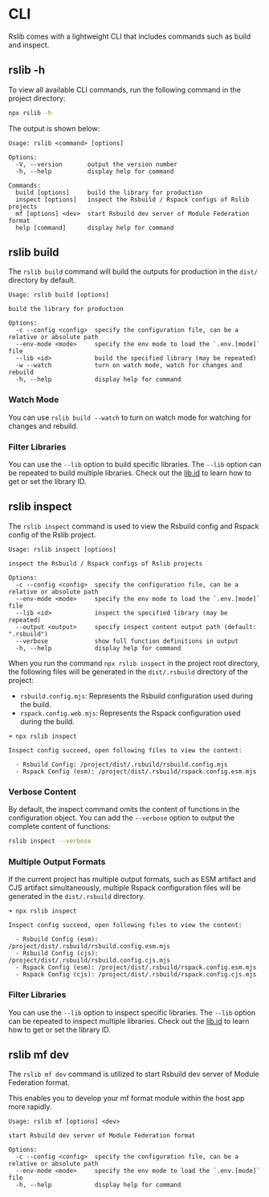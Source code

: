 # CLI

Rslib comes with a lightweight CLI that includes commands such as build and inspect.

## rslib -h

To view all available CLI commands, run the following command in the project directory:

```bash
npx rslib -h
```

The output is shown below:

```text
Usage: rslib <command> [options]

Options:
  -V, --version       output the version number
  -h, --help          display help for command

Commands:
  build [options]     build the library for production
  inspect [options]   inspect the Rsbuild / Rspack configs of Rslib projects
  mf [options] <dev>  start Rsbuild dev server of Module Federation format
  help [command]      display help for command
```

## rslib build

The `rslib build` command will build the outputs for production in the `dist/` directory by default.

```text
Usage: rslib build [options]

build the library for production

Options:
  -c --config <config>  specify the configuration file, can be a relative or absolute path
  --env-mode <mode>     specify the env mode to load the `.env.[mode]` file
  --lib <id>            build the specified library (may be repeated)
  -w --watch            turn on watch mode, watch for changes and rebuild
  -h, --help            display help for command
```

### Watch Mode

You can use `rslib build --watch` to turn on watch mode for watching for changes and rebuild.

### Filter Libraries

You can use the `--lib` option to build specific libraries. The `--lib` option can be repeated to build multiple libraries. Check out the [lib.id](/config/lib/id) to learn how to get or set the library ID.

## rslib inspect

The `rslib inspect` command is used to view the Rsbuild config and Rspack config of the Rslib project.

```text
Usage: rslib inspect [options]

inspect the Rsbuild / Rspack configs of Rslib projects

Options:
  -c --config <config>  specify the configuration file, can be a relative or absolute path
  --env-mode <mode>     specify the env mode to load the `.env.[mode]` file
  --lib <id>            inspect the specified library (may be repeated)
  --output <output>     specify inspect content output path (default: ".rsbuild")
  --verbose             show full function definitions in output
  -h, --help            display help for command
```

When you run the command `npx rslib inspect` in the project root directory, the following files will be generated in the `dist/.rsbuild` directory of the project:

- `rsbuild.config.mjs`: Represents the Rsbuild configuration used during the build.
- `rspack.config.web.mjs`: Represents the Rspack configuration used during the build.

```text
➜ npx rslib inspect

Inspect config succeed, open following files to view the content:

  - Rsbuild Config: /project/dist/.rsbuild/rsbuild.config.mjs
  - Rspack Config (esm): /project/dist/.rsbuild/rspack.config.esm.mjs
```

### Verbose Content

By default, the inspect command omits the content of functions in the configuration object. You can add the `--verbose` option to output the complete content of functions:

```bash
rslib inspect --verbose
```

### Multiple Output Formats

If the current project has multiple output formats, such as ESM artifact and CJS artifact simultaneously, multiple Rspack configuration files will be generated in the `dist/.rsbuild` directory.

```text
➜ npx rslib inspect

Inspect config succeed, open following files to view the content:

  - Rsbuild Config (esm): /project/dist/.rsbuild/rsbuild.config.esm.mjs
  - Rsbuild Config (cjs): /project/dist/.rsbuild/rsbuild.config.cjs.mjs
  - Rspack Config (esm): /project/dist/.rsbuild/rspack.config.esm.mjs
  - Rspack Config (cjs): /project/dist/.rsbuild/rspack.config.cjs.mjs
```

### Filter Libraries

You can use the `--lib` option to inspect specific libraries. The `--lib` option can be repeated to inspect multiple libraries. Check out the [lib.id](/config/lib/id) to learn how to get or set the library ID.

## rslib mf dev

The `rslib mf dev` command is utilized to start Rsbuild dev server of Module Federation format.

This enables you to develop your mf format module within the host app more rapidly.

```text
Usage: rslib mf [options] <dev>

start Rsbuild dev server of Module Federation format

Options:
  -c --config <config>  specify the configuration file, can be a relative or absolute path
  --env-mode <mode>     specify the env mode to load the `.env.[mode]` file
  -h, --help            display help for command
```
